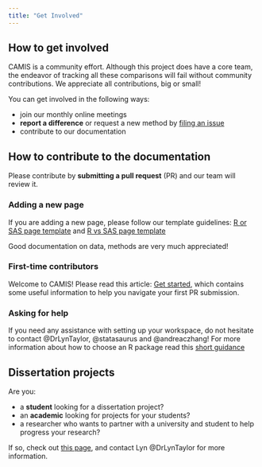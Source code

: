 ```yaml
---
title: "Get Involved"
---
```


## How to get involved

CAMIS is a community effort. Although this project does have a core team, the endeavor of tracking all these comparisons will fail without community contributions. We appreciate all contributions, big or small!

You can get involved in the following ways:

-   join our monthly online meetings
-   **report a difference** or request a new method by [filing an issue](https://github.com/PSIAIMS/CAMIS/issues/)
-   contribute to our documentation

## How to contribute to the documentation

Please contribute by **submitting a pull request** (PR) and our team will review it.

### Adding a new page

If you are adding a new page, please follow our template guidelines: [R or SAS page template](https://github.com/PSIAIMS/CAMIS/blob/main/templates/template.qmd) and [R vs SAS page template](https://github.com/PSIAIMS/CAMIS/blob/main/templates/RvsSAS_template.qmd)

Good documentation on data, methods are very much appreciated!

### First-time contributors

Welcome to CAMIS! Please read this article: [Get started](get_started.qmd), which contains some useful information to help you navigate your first PR submission.

### Asking for help

If you need any assistance with setting up your workspace, do not hesitate to contact @DrLynTaylor, @statasaurus and @andreaczhang! For more information about how to choose an R package read this [short guidance](Package-Review.qmd)

## Dissertation projects

Are you:

-   a **student** looking for a dissertation project?
-   an **academic** looking for projects for your students?
-   a researcher who wants to partner with a university and student to help progress your research?

If so, check out [this page](https://psiaims.github.io/CAMIS/publication/dissertation.html), and contact Lyn @DrLynTaylor for more information.
